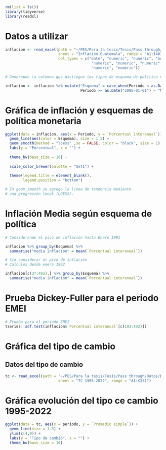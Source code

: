 ```r
rm(list = ls())
library(tidyverse)
library(readxl)
```

# Datos a utilizar

```r

inflacion <- read_excel(path = "~/PES/Para la tesis/Tesis/Pass through/Datos/Datos.xlsx", 
                        sheet = "Inflación Guatemala", range = "A1:I403",
                        col_types = c("date", "numeric", "numeric", "numeric",
                                       "numeric", "numeric", "numeric",
                                       "numeric", "numeric"))

# Generando la columna que distingue los tipos de esquema de política monetaria

inflacion <- inflacion %>% mutate("Esquema" = case_when(Periodo < as.Date("2005-01-01") ~ "Agregados Monetarios",
                                  Periodo >= as.Date("2005-01-01") ~ "Metas de Inflación"))
```

# Gráfica de inflación y esquemas de política monetaria

```r

ggplot(data = inflacion, aes(x = Periodo, y = `Porcentual interanual`)) + 
  geom_line(aes(color = Esquema), size = 1.5) +
  geom_smooth(method = "loess" ,se = FALSE, color = "black", size = 1) +
  labs(y = "Porcentual", x = "") +
  
  theme_bw(base_size = 16) +
  
  scale_color_brewer(palette = "Set1") +
  
  theme(legend.title = element_blank(),
        legend.position = "bottom")

# En geom_smooth se agrego la linea de tendencia mediante
# una gregresión local (LOESS).

```

# Inflación Media según esquema de política

```r

# Considerando el pico de inflación hasta Enero 1991

inflacion %>% group_by(Esquema) %>% 
  summarise("media inflación" = mean(`Porcentual interanual`))

# Sin considerar el pico de inflación 
# Calculos desde enero 1992

inflacion[c(37:402),] %>% group_by(Esquema) %>% 
  summarise("media inflación" = mean(`Porcentual interanual`))

```


# Prueba Dickey-Fuller para el periodo EMEI

```r

# Prueba para el periodo EMEI
tseries::adf.test(inflacion$`Porcentual interanual`[c(193:402)])

```

# Gráfica del tipo de cambio
## Datos del tipo de cambio

```r

tc <- read_excel(path = "~/PES/Para la tesis/Tesis/Pass through/Datos/Datos.xlsx", 
                        sheet = "TC 1995-2022", range = "A1:K331")
```

# Gráfica evolución del tipo ce cambio 1995-2022
```r

ggplot(data = tc, aes(x = periodo, y = `Promedio simple`)) +
  geom_line(size = 1.5) +
  ylim(c(4,9)) +
  labs(y = "Tipo de cambio", x = "") +
  theme_bw(base_size = 16) 

```



